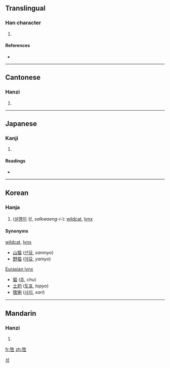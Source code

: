 ==Translingual==

===Han character===
{{Han char|rn=94|rad=犬|as=05|sn=8|four=4521<sub>0</sub>|canj=大竹竹手一 (KHHQM)}}

# {{defn|Han|sort=犬05}}

====References====
* {{Han ref|kx=0708.200|dkj=20324|dj=1121.030|hdz=21340.070|uh=72CC|ud=29388|bh=CD64|bd=52580}}

----

==Cantonese==

===Hanzi===
{{yue-hanzi|jyut=|y=sing3}}

# {{defn|Cantonese}}

----

==Japanese==

===Kanji===
{{ja-kanji|grade=|rs=犬05}}

# {{defn|Japanese}}

====Readings====
* {{ja-readings|on=[[せい]] (sei), [[しょう]] (shō)|kun=[[しょうじょう]] (shōujō)}}

----

==Korean==

===Hanja===
{{ko-hanja|hangeul=성|eumhun=|rv=seong|mr=|y=}}

# ([[삵|살쾡이]] 성, ''salkwaeng-i-''): [[wildcat]], [[lynx]]

====Synonyms====
{{top2}} 
; [[wildcat]], [[lynx]]
* [[山猫]] ([[산묘]], ''sanmyo'') 
* [[野猫]] ([[야묘]], ''yamyo'') 
{{mid2}}
; [[w:Eurasian lynx|Eurasian lynx]]
* [[貙]] ([[추]], ''chu'') 
* [[土豹]] ([[토표]], ''topyo'')
* [[猞猁]] ([[사리]], ''sari'') 
{{bottom}}

[[Category:Hanja readings|성]]

----

==Mandarin==

===Hanzi===
{{cmn-hanzi|pin=[[shēng]] ([[sheng1]]), [[xīng]] ([[xing1]])|wg=sheng<sup>1</sup>, hsing<sup>1</sup>}}

# {{defn|Mandarin}}

[[fr:狌]]
[[zh:狌]]